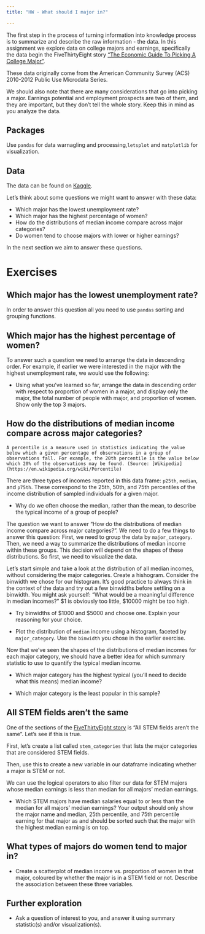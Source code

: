 ```yaml
---
title: "HW - What should I major in?"

---
```


The first step in the process of turning information into knowledge process is to summarize and describe the raw information - the data.
In this assignment we explore data on college majors and earnings, specifically the data begin the FiveThirtyEight story ["The Economic Guide To Picking A College Major"](https://fivethirtyeight.com/features/the-economic-guide-to-picking-a-college-major/).

These data originally come from the American Community Survey (ACS) 2010-2012 Public Use Microdata Series.

We should also note that there are many considerations that go into picking a major.
Earnings potential and employment prospects are two of them, and they are important, but they don't tell the whole story.
Keep this in mind as you analyze the data.


## Packages

Use `pandas` for data warnagling and processing,`letsplot` and `matplotlib` for visualization.

## Data

The data can be found on [Kaggle](https://www.kaggle.com/datasets/tunguz/college-majors).


Let's think about some questions we might want to answer with these data:

-   Which major has the lowest unemployment rate?
-   Which major has the highest percentage of women?
-   How do the distributions of median income compare across major categories?
-   Do women tend to choose majors with lower or higher earnings?

In the next section we aim to answer these questions.

# Exercises

## Which major has the lowest unemployment rate?

In order to answer this question all you need to use `pandas` sorting and grouping functions.

## Which major has the highest percentage of women?

To answer such a question we need to arrange the data in descending order.
For example, if earlier we were interested in the major with the highest unemployment rate, we would use the following:

* Using what you've learned so far, arrange the data in descending order with respect to proportion of women in a major, and display only the major, the total number of people with major, and proportion of women. Show only the top 3 majors.

## How do the distributions of median income compare across major categories?

```marginfigure
A percentile is a measure used in statistics indicating the value below which a given percentage of observations in a group of observations fall. For example, the 20th percentile is the value below which 20% of the observations may be found. (Source: [Wikipedia](https://en.wikipedia.org/wiki/Percentile)
```

There are three types of incomes reported in this data frame: `p25th`, `median`, and `p75th`.
These correspond to the 25th, 50th, and 75th percentiles of the income distribution of sampled individuals for a given major.

* Why do we often choose the median, rather than the mean, to describe the typical income of a group of people?

The question we want to answer "How do the distributions of median income compare across major categories?".
We need to do a few things to answer this question: First, we need to group the data by `major_category`.
Then, we need a way to summarize the distributions of median income within these groups.
This decision will depend on the shapes of these distributions.
So first, we need to visualize the data.

Let's start simple and take a look at the distribution of all median incomes, without considering the major categories. Create a hishogram.
Consider the binwidth we chose for our histogram.
It's good practice to always think in the context of the data and try out a few binwidths before settling on a binwidth.
You might ask yourself: "What would be a meaningful difference in median incomes?" $1 is obviously too little, $10000 might be too high.

* Try binwidths of $1000 and $5000 and choose one. Explain your reasoning for your choice.


* Plot the distribution of `median` income using a histogram, faceted by `major_category`.
    Use the `binwidth` you chose in the earlier exercise.

Now that we've seen the shapes of the distributions of median incomes for each major category, we should have a better idea for which summary statistic to use to quantify the typical median income.

* Which major category has the highest typical (you'll need to decide what this means) median income?

* Which major category is the least popular in this sample?


## All STEM fields aren't the same

One of the sections of the [FiveThirtyEight story](https://fivethirtyeight.com/features/the-economic-guide-to-picking-a-college-major/) is "All STEM fields aren't the same".
Let's see if this is true.

First, let's create a list called `stem_categories` that lists the major categories that are considered STEM fields.

Then, use this to create a new variable in our dataframe indicating whether a major is STEM or not.

We can use the logical operators to also filter our data for STEM majors whose median earnings is less than median for all majors' median earnings.


* Which STEM majors have median salaries equal to or less than the median for all majors' median earnings? Your output should only show the major name and median, 25th percentile, and 75th percentile earning for that major as and should be sorted such that the major with the highest median earning is on top.

## What types of majors do women tend to major in?

* Create a scatterplot of median income vs. proportion of women in that major, coloured by whether the major is in a STEM field or not. Describe the association between these three variables.

## Further exploration

* Ask a question of interest to you, and answer it using summary statistic(s) and/or visualization(s).
